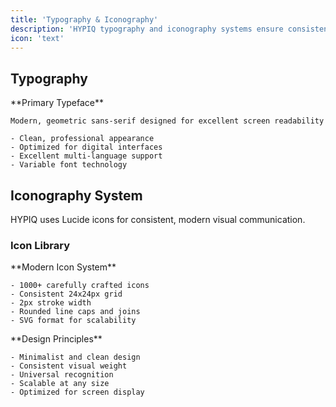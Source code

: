 ```yaml
---
title: 'Typography & Iconography'
description: 'HYPIQ typography and iconography systems ensure consistent, accessible, and beautiful visual communication across all platforms.'
icon: 'text'
---
```


## Typography

<CardGroup cols={1}>
  <Card title="Inter" icon="text">
    **Primary Typeface**
    
    Modern, geometric sans-serif designed for excellent screen readability
    
    - Clean, professional appearance
    - Optimized for digital interfaces
    - Excellent multi-language support
    - Variable font technology
  </Card>
</CardGroup>

## Iconography System

HYPIQ uses Lucide icons for consistent, modern visual communication.

### Icon Library

<CardGroup cols={2}>
  <Card title="Lucide Icons" icon="box">
    **Modern Icon System**
    
    - 1000+ carefully crafted icons
    - Consistent 24x24px grid
    - 2px stroke width
    - Rounded line caps and joins
    - SVG format for scalability
  </Card>
  <Card title="Icon Characteristics" icon="grid-3-x-3">
    **Design Principles**
    
    - Minimalist and clean design
    - Consistent visual weight
    - Universal recognition
    - Scalable at any size
    - Optimized for screen display
  </Card>
</CardGroup>